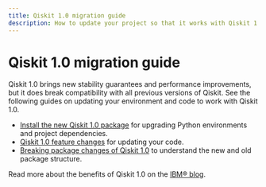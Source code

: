 ```yaml
---
title: Qiskit 1.0 migration guide
description: How to update your project so that it works with Qiskit 1.0.
---
```


# Qiskit 1.0 migration guide

Qiskit 1.0 brings new stability guarantees and performance improvements, but it
does break compatibility with all previous versions of Qiskit. See the
following guides on updating your environment and code to work with Qiskit 1.0.

- [Install the new Qiskit 1.0 package](/migration-guides/qiskit-1.0-installation) for upgrading Python environments and project dependencies.
- [Qiskit 1.0 feature changes](/migration-guides/qiskit-1.0-features) for updating your code.
- [Breaking package changes of Qiskit 1.0](/migration-guides/metapackage-migration) to understand the new and old package structure.

Read more about the benefits of Qiskit 1.0 on the [IBM&reg; blog](https://www.ibm.com/quantum/blog/qiskit-1-0-release-summary).
